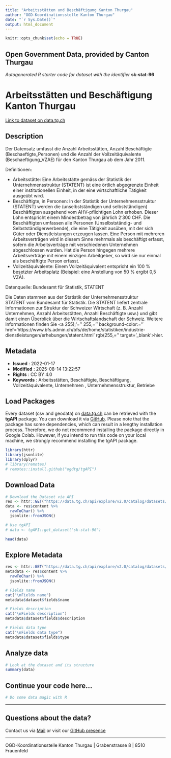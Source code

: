 ```yaml
---
title: "Arbeitsstätten und Beschäftigung Kanton Thurgau"
author: "OGD-Koordinationsstelle Kanton Thurgau"
date: "`r Sys.Date()`"
output: html_document
---
```


```r
knitr::opts_chunk$set(echo = TRUE)
```

## Open Government Data, provided by **Canton Thurgau**
*Autogenerated R starter code for dataset with the identifier* **sk-stat-96**


# **Arbeitsstätten und Beschäftigung Kanton Thurgau**

[Link to dataset on data.tg.ch](https://data.tg.ch/explore/dataset/sk-stat-96/information/)

## Description

<p class='MsoNormal'>Der Datensatz umfasst die Anzahl Arbeitsstätten, Anzahl Beschäftigte (Beschaeftigte_Personen) und die Anzahl der Vollzeitäquivalente (Beschaeftigung_VZAE) für den Kanton Thurgau ab dem Jahr 2011.</p><p class='MsoNormal'>Definitionen:</p><ul><li>Arbeitsstätte: Eine Arbeitsstätte gemäss der Statistik der Unternehmensstruktur (STATENT) ist eine örtlich abgegrenzte Einheit einer institutionellen Einheit, in der eine wirtschaftliche Tätigkeit ausgeübt wird.</li><li>Beschäftigte, in Personen: In der Statistik der Unternehmensstruktur (STATENT) werden die (unselbstständigen und selbstständigen) Beschäftigten ausgehend vom AHV-pflichtigen Lohn erhoben. Dieser Lohn entspricht einem Mindestbetrag von jährlich 2‘300 CHF. Die Beschäftigten umfassen alle Personen (Unselbstständig- und Selbstständigerwerbende), die eine Tätigkeit ausüben, mit der sich Güter oder Dienstleistungen erzeugen lassen. Eine Person mit mehreren Arbeitsverträgen wird in diesem Sinne mehrmals als beschäftigt erfasst, sofern die Arbeitsverträge mit verschiedenen Unternehmen abgeschlossen wurden. Hat die Person hingegen mehrere Arbeitsverträge mit einem einzigen Arbeitgeber, so wird sie nur einmal als beschäftigte Person erfasst.</li><li>Vollzeitäquivalente: Einem Vollzeitäquivalent entspricht ein 100 % besetzter Arbeitsplatz (Beispiel: eine Anstellung von 50 % ergibt 0,5 VZÄ).</li></ul><p class='MsoNormal'><o:p></o:p></p><p class='MsoNormal'><o:p></o:p></p><p class='MsoNormal'>Datenquelle: Bundesamt für Statistik, STATENT</p><p class='MsoNormal'><font face='inherit'>Die Daten stammen aus der </font>Statistik der Unternehmensstruktur STATENT <font face='inherit'>vom Bundesamt für Statistik. </font>Die STATENT liefert zentrale Informationen zur Struktur der Schweizer Wirtschaft (z. B. Anzahl Unternehmen, Anzahl Arbeitsstätten, Anzahl Beschäftigte usw.) und gibt damit einen Überblick über die Wirtschaftslandschaft der Schweiz. <font face='inherit'>Weitere Informationen finden Sie </font><a 255);'='' 255,='' background-color:='' href='https://www.bfs.admin.ch/bfs/de/home/statistiken/industrie-dienstleistungen/erhebungen/statent.html' rgb(255,='' target='_blank'>hier</a>.<br></p>

## Metadata

- **Issued**                   : 2022-01-17
- **Modified**                 : 2025-08-14 13:22:57
- **Rights**                   : CC BY 4.0
- **Keywords**                 : Arbeitsstätten, Beschäftigte, Beschäftigung, Vollzeitäquivalente, Unternehmen , Unternehmensstruktur, Betriebe 

## Load Packages

Every dataset (csv and geodata) on [data.tg.ch](https://data.tg.ch/pages/start/) can be retrieved with the **tgAPI** package. You can download it via [GitHub](https://github.com/ogdtg/tgAPI). Please note that the package has some dependencies, which can result in a lengthy installation process. Therefore, we do not recommend installing the package directly in Google Colab. However, if you intend to run this code on your local machine, we strongly recommend installing the tgAPI package.

```r
library(httr)
library(jsonlite)
library(dplyr)
# library(remotes)
# remotes::install.github("ogdtg/tgAPI")

```


## Download Data


```r
# Download the Dataset via API
res <- httr::GET("https://data.tg.ch/api/explore/v2.0/catalog/datasets/sk-stat-96/exports/json")
data <- res$content %>%
  rawToChar() %>%
  jsonlite::fromJSON()

# Use tgAPI
# data <- tgAPI::get_dataset("sk-stat-96")

head(data)

```


## Explore Metadata

```r

res <- httr::GET("https://data.tg.ch/api/explore/v2.0/catalog/datasets/sk-stat-96")
metadata <- res$content %>%
  rawToChar() %>%
  jsonlite::fromJSON()

# Fields name
cat("\nFields name")
metadata$dataset$fields$name

# Fields description
cat("\nFields description")
metadata$dataset$fields$description

# Fields data type
cat("\nFields data type")
metadata$dataset$fields$type

```


## Analyze data

```r

# Look at the dataset and its structure
summary(data)

```


## Continue your code here...


```r
# Do some data magic with R
```

------------------------------------------------------------------------

## Questions about the data?

Contact us via [Mail](mailto:ogd@tg.ch) or visit our [GitHub presence](https://github.com/ogdtg)


------------------------------------------------------------------------

OGD-Koordinationsstelle Kanton Thurgau | Grabenstrasse 8 | 8510 Frauenfeld
